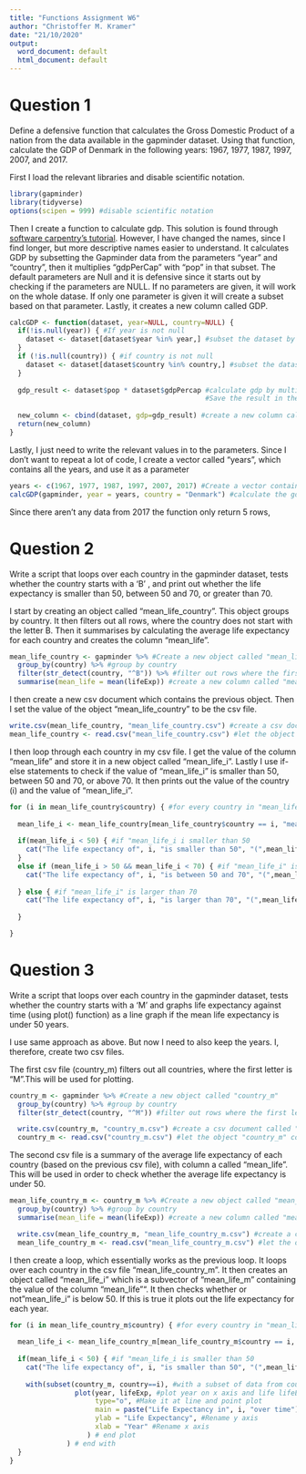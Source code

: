 ```yaml
---
title: "Functions Assignment W6"
author: "Christoffer M. Kramer"
date: "21/10/2020"
output:
  word_document: default
  html_document: default
---
```


# Question 1

Define a defensive function that calculates the Gross Domestic Product of a nation from the data available in the gapminder dataset. Using that function, calculate the GDP of Denmark in the following years: 1967, 1977, 1987, 1997, 2007, and 2017.

First I load the relevant libraries and disable scientific notation.
```r
library(gapminder)
library(tidyverse)
options(scipen = 999) #disable scientific notation

```

Then I create a function to calculate gdp. This  solution is found through [software carpentry's tutorial](http://swcarpentry.github.io/r-novice-gapminder/10-functions/index.html). However, I have changed the names, since I find longer, but more descriptive names easier to understand.
It calculates GDP by subsetting the Gapminder data from the parameters "year" and "country", then it multiplies "gdpPerCap" with "pop" in that subset. The default parameters are Null and it is defensive since it starts out by checking if the parameters are NULL. If no parameters are given, it will work on the whole datase. If only one parameter is given it will create a subset based on that parameter. Lastly, it creates a new column called GDP. 

```r
calcGDP <- function(dataset, year=NULL, country=NULL) {
  if(!is.null(year)) { #If year is not null
    dataset <- dataset[dataset$year %in% year,] #subset the dataset by year
  }
  if (!is.null(country)) { #if country is not null
    dataset <- dataset[dataset$country %in% country,] #subset the dataset by country
  }
  
  gdp_result <- dataset$pop * dataset$gdpPercap #calculate gdp by multiplying GDP per capita with the total population.
                                                #Save the result in the object "gpd_result"
  
  new_column <- cbind(dataset, gdp=gdp_result) #create a new column called GDP which contains the object "gdp_result" 
  return(new_column)
}

```

Lastly, I just need to write the relevant values in to the parameters. Since I don't want to repeat a lot of code, I create a vector called "years", which contains all the years, and use it as a parameter

```r
years <- c(1967, 1977, 1987, 1997, 2007, 2017) #Create a vector containing all the years
calcGDP(gapminder, year = years, country = "Denmark") #calculate the gdp for each year in the vector
```
Since there aren't any data from 2017 the function only return 5 rows,   

# Question 2
Write a script that loops over each country in the gapminder dataset, tests whether the country starts with a ‘B’ , and print out whether the life expectancy is smaller than 50, between 50 and 70, or greater than 70.

I start by creating an object called "mean_life_country". This object groups by country. It then filters out all rows, where the country does not start with the letter B. Then it summarises by calculating the average life expectancy for each country and creates the column "mean_life".

```r
mean_life_country <- gapminder %>% #Create a new object called "mean_life_country"
  group_by(country) %>% #group by country
  filter(str_detect(country, "^B")) %>% #filter out rows where the first letter of the column "country" is not B
  summarise(mean_life = mean(lifeExp)) #create a new column called "mean_life"
```

I then create a new csv document which contains the previous object. Then I set the value of the object "mean_life_country" to be the csv file.

```r
write.csv(mean_life_country, "mean_life_country.csv") #create a csv document called "mean_life_country.csv
mean_life_country <- read.csv("mean_life_country.csv") #let the object "mean_life_country" contain the csv file
```

I then loop through each country in my csv file. I get the value of the column "mean_life" and store it in a new object called "mean_life_i". 
Lastly I use if-else statements to check if the value of "mean_life_i" is smaller than 50, between 50 and 70, or above 70. It then prints out the value of the country (i) and the value of "mean_life_i". 

```r

for (i in mean_life_country$country) { #for every country in "mean_life_country"
  
  mean_life_i <- mean_life_country[mean_life_country$country == i, "mean_life"] #create an object called "mean_life_i, which is a subvector of "mean_life_country" 
  
  if(mean_life_i < 50) { #if "mean_life_i i smaller than 50
    cat("The life expectancy of", i, "is smaller than 50", "(",mean_life_i,")\n") #print this out
  }
  else if (mean_life_i > 50 && mean_life_i < 70) { #if "mean_life_i" is larger than 50 and smaller than 70
    cat("The life expectancy of", i, "is between 50 and 70", "(",mean_life_i,")\n") #print this out
    
  } else { #if "mean_life_i" is larger than 70
    cat("The life expectancy of", i, "is larger than 70", "(",mean_life_i,")\n") #print this out
    
  }

}
```

# Question 3
Write a script that loops over each country in the gapminder dataset, tests whether the country starts with a ‘M’ and graphs life expectancy against time (using plot() function) as a line graph if the mean life expectancy is under 50 years.

I use same approach as above. But now I need to also keep the years. I, therefore, create two csv files.

The first csv file (country_m) filters out all countries, where the first letter is "M".This will be used for plotting.
```r
country_m <- gapminder %>% #Create a new object called "country_m"
  group_by(country) %>% #group by country
  filter(str_detect(country, "^M")) #filter out rows where the first letter of the column "country" is not M

  write.csv(country_m, "country_m.csv") #create a csv document called "country_m.csv
  country_m <- read.csv("country_m.csv") #let the object "country_m" contain the csv file
```

The second csv file is a summary of the average life expectancy of each country (based on the previous csv file), with column a called "mean_life". This will be used in order to check whether the average life expectancy is under 50.
```r
mean_life_country_m <- country_m %>% #Create a new object called "mean_life_country_m"
  group_by(country) %>% #group by country
  summarise(mean_life = mean(lifeExp)) #create a new column called "mean_life" with the average life expectancy

  write.csv(mean_life_country_m, "mean_life_country_m.csv") #create a csv file called "mean_life_country.csv
  mean_life_country_m <- read.csv("mean_life_country_m.csv") #let the object "mean_life_country" contain the csv file
```

I then create a loop, which essentially works as the previous loop. It loops over each country in the csv file "mean_life_country_m". It then creates an object called "mean_life_i" which is a subvector of "mean_life_m" containing the value of the column "mean_life"". It then checks whether or not "mean_life_i" is below 50. If this is true it plots out the life expectancy for each year. 
```r
for (i in mean_life_country_m$country) { #for every country in "mean_life_country"
  
  mean_life_i <- mean_life_country_m[mean_life_country_m$country == i, "mean_life"] #create an object called "mean_life_i, which is a subvector of "mean_life_country" 
  
  if(mean_life_i < 50) { #if "mean_life_i is smaller than 50
    cat("The life expectancy of", i, "is smaller than 50", "(",mean_life_i,") plotting life expectancy\n") #print this     out
  
    with(subset(country_m, country==i), #with a subset of data from country_m
                plot(year, lifeExp, #plot year on x axis and life lifeExp on the y axis
                     type="o", #Make it at line and point plot
                     main = paste("Life Expectancy in", i, "over time"), #Create Title
                     ylab = "Life Expectancy", #Rename y axis
                     xlab = "Year" #Rename x axis
                   ) # end plot
              ) # end with
  }
}

```



